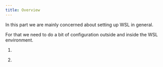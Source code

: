 ```yaml
---
title: Overview
---
```



In this part we are mainly concerned about setting up WSL in general.

For that we need to do a bit of configuration outside and inside the WSL environment.

<Steps>

1. <LinkCard title="WSL" description="Set up the WSL kernel" href="pre/wsl" />

2. <LinkCard
     title="ArchWSL"
     description="Set up the ArchWSL distro"
     href="pre/archwsl"
   />

</Steps>
